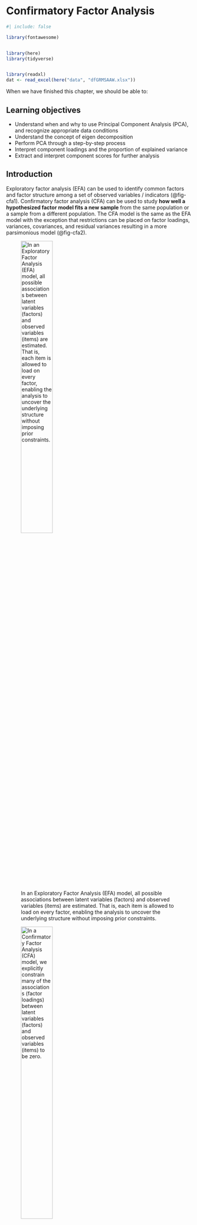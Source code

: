 # Confirmatory Factor Analysis {#sec-cfa}

```r
#| include: false

library(fontawesome)


library(here)
library(tidyverse)


library(readxl)
dat <- read_excel(here("data", "dfGRMSAAW.xlsx"))
```

When we have finished this chapter, we should be able to:

::: {.callout-caution icon="false"}
## Learning objectives

-   Understand when and why to use Principal Component Analysis (PCA), and recognize appropriate data conditions
-   Understand the concept of eigen decomposition
-   Perform PCA through a step-by-step process
-   Interpret component loadings and the proportion of explained variance
-   Extract and interpret component scores for further analysis
:::

## Introduction

Exploratory factor analysis (EFA) can be used to identify common factors and factor structure among a set of observed variables / indicators (@fig-cfa1). Confirmatory factor analysis (CFA) can be used to study **how well a hypothesized factor model fits a new sample** from the same population or a sample from a different population. The CFA model is the same as the EFA model with the exception that restrictions can be placed on factor loadings, variances, covariances, and residual variances resulting in a more parsimonious model (@fig-cfa2).

![In an Exploratory Factor Analysis (EFA) model, all possible associations between latent variables (factors) and observed variables (items) are estimated. That is, each item is allowed to load on every factor, enabling the analysis to uncover the underlying structure without imposing prior constraints.](images/cfa1.png){#fig-cfa1 width="45%"}

![In a Confirmatory Factor Analysis (CFA) model, we explicitly constrain many of the associations (factor loadings) between latent variables (factors) and observed variables (items) to be zero.](images/cfa2.png){#fig-cfa2 width="45%"}

## First-order CFA model

**EXAMPLE DATA**

Our data analysis is based on the paper published by Keum et al's Gendered Racial Microaggressions Scale for Asian American Women. This article reported support for a total scale score (22 items) and four subscales. Items were rated on a 6-point Likert scale ranging from 0 (not at all stressful) to 5 (extremely stressful).

```r
#| echo: false
#| label: fig-dfGRMSAAW0
#| fig-cap: Table with raw data.

DT::datatable(dat, extensions = c('Scroller', 'Buttons'), rownames = FALSE,
              options = list(deferRender = F, dom = 'Bt', scrollY = 452, scroller = TRUE, scrollX = T, pageLength = 10, buttons = 
      list(list(
        extend = 'csv',
        filename = 'dfGRMSAAW'
      ))))

```

Below, we outline the four subscales, including the number of items in each, their abbreviations, and a sample item representing each factor:

-   Ascribed Submissiveness (9 items)
    -   Others expect me to be submissive. (AS1)
    -   Others have been surprised when I disagree with them. (AS2)
    -   Others take my silence as a sign of compliance. (AS3)
    -   Others have been surprised when I do things independent of my family. (AS4)
    -   Others have implied that AAW seem content for being a subordinate. (AS5)
    -   Others treat me as if I will always comply with their requests. (AS6)
    -   Others expect me to sacrifice my own needs to take care of others (e.g., family, partner) because I am an AAW. (AS7)
    -   Others have hinted that AAW are not assertive enough to be leaders. (AS8)
    -   Others have hinted that AAW seem to have no desire for leadership. (AS9)
-   Asian Fetishism (4 items)
    -   Others express sexual interest in me because of my Asian appearance. (AF1)
    -   Others take sexual interest in AAW to fulfill their fantasy. (AF2)
    -   Others take romantic interest in AAW just because they never had sex with an AAW before. (AF3)
    -   Others have treated me as if I am always open to sexual advances. (AF4)
-   Media Invalidation (5 items)
    -   I see non-Asian women being casted to play female Asian characters.(MI1)
    -   I rarely see AAW playing the lead role in the media. (MI2)
    -   I rarely see AAW in the media. (MI3)
    -   I see AAW playing the same type of characters (e.g., Kung Fu woman, sidekick, mistress, tiger mom) in the media. (MI4)
    -   I see AAW characters being portrayed as emotionally distant (e.g., cold-hearted, lack of empathy) in the media. (MI5)
-   Assumptions of Universal Appearance (4 items)
    -   Others have talked about AAW as if they all have the same facial features (e.g., eye shape, skin tone). (AUA1)
    -   Others have suggested that all AAW look alike.(AUA2)
    -   Others have talked about AAW as if they all have the same body type (e.g., petite, tiny, small-chested). (AUA3)
    -   Others have pointed out physical traits in AAW that do not look 'Asian'.

![A simple path diagram of four first-order CFA model.](images/cfa4.png){#fig-cfa4 width="45%"}

The equations of the model are:

$$AS_1 = intercept1 + l_1 \cdot AS + e_1$$ 

$$AS_2 = intercept2 + l_2 \cdot AS + e_2$$ 

$$AS_3 = intercept3 + l_3 \cdot AS + e_3$$ ...

$$AS_9 = intercept9 + l_9 \cdot AS + e_9$$

$$AF_1 = intercept10 + l_{10} \cdot AF + e_{10}$$

$$AF_2 = intercept11 + l_{11} \cdot AF + e_{11}$$

etc.

where $l_{1}, l_{2}, ...$ are the loadings.

## Example of GRMSAAW Stress Appraisal

On the Jamovi top menu navigate to

```mermaid
flowchart LR
  A(Analyses) -.-> B(Factor) -.-> C(Confirmatory Factor Analysis)
```

as shown below (@fig-cfa5).

![Select Confirmatory Factor Analysis from Factor.](images/cfa5.png){#fig-cfa5 width="70%"}

The *Confirmatory Factor Analysis box* opens. Select the AS1-AS9 variables from the left-hand pane, transfer them into the "Factors" box and give then the label "AS" (@fig-cfa6):

![Select AS1-AS9 for the fisrt factor named AS.](images/cfa6.png){#fig-cfa6 width="70%"}

Next, add a new Factor in the "Factors" box and label it “AF”. Select the AF1-AF4 variables and transfer them into the "Factors" box under the “Conscientiousness” label (@fig-cfa7):

![Select AF1-AF4 for the second factor named AF.](images/cfa7.png){#fig-cfa7 width="70%"}

Similarly, add a new factor to the "Factors" box and label it “MI”. Then, select the MI1–MI5 variables and move them into the "Factors" box under the “MI” label. Next, add another new factor labeled “AUA”, and transfer the AUA1–AUA4 variables into the "Factors" box under the “AUA” label.

By default, Jamovi standardizes the latent variables so that their variances are equal to 1 (**Factor Variances = 1**), while keeping the observed indicator variables on their original measurement scales. In this case, the factor loadings (estimates) represent the change in the unstandardized observed variable associated with a one standard deviation increase in the standardized latent variable.

We have also the option to set the first item of each factor as a reference by constraining its loading to 1 (**Scale factor = scale first indicator**). Let's apply this constraint (@fig-cfa10).

![Select Options, Estimates, Model fit measures and Plots provided for CFA.](images/cfa10.png){#fig-cfa10 width="70%"}

## Results

### Factor Loadings (regression coefficients) table

![Path diagram of four first-order CFA model.](images/cfa8.png){#fig-cfa8 width="95%"}

-   *Estimate* contains the estimated or fixed parameter value for each model parameter. Note that in the unstandardized solution, the first items for each factor—such as AS1, AF1, MI1, and AUA1—may appear incomplete, showing only a fixed value of 1.000. When a coefficient is fixed for identification purposes, it does not have an associated standard error and, as a result, no significance test is performed.

::: content-box-blue
**Example**

The unstandardized loading for AS2 is estimated at 1.132. This indicates that for every one-unit increase in the latent factor AS, the score on indicator AS2 is estimated to increase by 1.132 points on the 0-to-5 stress scale. This indicates that AS2 increases 0.132 points more than the reference indicator AS1.
:::

-   *SE* is the standard error for each estimated parameter.

-   *95% Confidence Interval* is the confidence intervakl for each estimated parameter.

-   *Z-value* is the Wald statistic (the parameter divided by its SE).

-   *P(\>\|z\|)* is the p value for testing the null hypothesis that the parameter equals zero in the population.

-   *Stand. Estimate* both latent and observed variables are standardized; this is considered the "completely standardized solution". Therefore, the standardized estimate represents the change in the standardized observed variable for a one standard deviation change in the standardized latent variable. They can be directly compared across different indicators and latent variables.

### Factor Variances and Covariances

![Variances and covariances between factors.](images/cfa11.png){#fig-cfa11 width="95%"}

 

![Variances and covariances between factors in path diagram.](images/cfa13.png){#fig-cfa13 width="95%"}

 

### Residuals covariances (error terms)

![Error terms of the observed variables.](images/cfa12.png){#fig-cfa12 width="95%"}

 

![Error terms of the observed variables in path diagram.](images/cfa14.png){#fig-cfa14 width="95%"}

 

### Model Fit in CFA

There are many measures of fit in Confirmatory Factor Analysis:

![Measures of fit in Confirmatory Factor Analysis.](images/cfa501.png){#fig-cfa501 width="70%"}

-   **Chi-square test**. The chi-square test can be used to assess whether the model fits the data adequately. A non-significant chi-square value (e.g., p ≥ 0.05) indicates that the model fits the data reasonably well. However, the test is highly sensitive to sample size—tending to yield non-significant results in small samples even when fit is poor, and significant results in large samples even when the model fits well.

-   **The Comparative Fit Index (CFI):** The CFI is an incremental fit index, meaning it evaluates how much the hypothesized model improves upon a baseline (or null) model that assumes no associations among variables. CFI values range from 0 to 1, with higher values indicating better fit. (Rule of thumb: CFI values above 0.90 are generally considered indicative of acceptable model fit, while values above 0.95 suggest a good model fit).

-   **Tucker-Lewis Index (TLI):** The TLI penalizes model complexity more heavily than the CFI. TLI values can sometimes exceed 1.0, making the index somewhat unstable. Given the close association between TLI and CFI, it is generally recommended to report only one of the two.

-   **RMSEA (Root Mean Square Error of Approximation):** The RMSEA is an absolute fit index interpreted as a badness-of-fit measure, with 0.00 indicating a perfect fit. It tends to favor models with more degrees of freedom and larger sample sizes. A unique feature of RMSEA is that it is accompanied by a 90% confidence interval. Although there is ongoing debate about acceptable RMSEA values, a common consensus is that $RMSEA \geq 0.10$ indicates poor fit, while $RMSEA \leq 0.06$ suggests a good fit. When interpreting the RMSEA, it's important to examine the upper bound of the confidence interval to ensure it does not approach problematic levels.

-   **SRMR (Standardized Root Mean Square Residual):** The SRMR is another absolute fit index and, like RMSEA, is a badness-of-fit statistic—values closer to 0.00 indicate better fit. The SRMR is a standardized version of the Root Mean Square Residual (RMR), which measures the mean absolute covariance residual. Standardization facilitates interpretation across different models. Poor model fit is typically flagged when $SRMR \geq 0.10$.

According to Hu and Bentler (1999), an acceptable fit is achieved when $CFI \geq 0.95$ and $SRMR \leq 0.08$—a guideline known as the combination rule. This recommendation, however, remains a topic of debate.

The conventional cutoffs for the aforementioned model fit indices – like any rule of thumb – should be applied with caution. Additionally, these indices do not always align with one another, which is why researchers often examine multiple fit indices to make an informed judgment about whether a model adequately fits the data.

Using these criteria, we can evaluate how well our hypothesized factor model fits the sample data.

![Model Fit statistical test and measures.](images/cfa9.png){#fig-cfa9 width="55%"}

 

**In summary**

| Criteria | Our Results | Criteria met? |
|:------------------------|:---------------------------:|:----------------:|
| Standardized Estimates significant, strong | AS: 0.50 to 0.65; AF: 0.42 to 0.62; MI: 0.38 to 0.58; AUA: 0.54 to 0.63 | Yes |
| Non-significant chi-square | $\chi ^{2}(203) = 232.453, p = 0.076$ | Yes |
| $CFI\geq 0.95$ | CFI = 0.976 | Yes |
| $RMSEA\leq 0.05$ (but definitely \< 0.10) | RMSEA = 0.022, 90%CI(0.000, 0.034) | Yes |
| $SRMR\leq 0.08$ (but definitely \< 0.10) | SRMR = 0.045 | Yes |
| Combination rule: $CFI \geq 0.95$ and $SRMR \leq 0.08$ | CFI = 0.976, SRMR = 0.045 | Yes |

## Path diafram of the first-rder correlated four-factors CFA model

For each factor, one item (typically the first listed on the left) should be specified as the reference indicator and is represented with a dashed line. In the unstandardized solution, its loading is fixed to 1.0 to establish the scale of the latent variable (@fig-cfa3).

![Path diafram of the first-rder correlated four-factors CFA model (unstandardized).](images/cfa3.png){#fig-cfa3 width="100%"}


## Report the results

> We evaluated a first-order, correlated factors model where each of the 22 items loaded onto one of four factors and the factors were free to correlate. Standardized estimates ranged between 0.50 to 0.65 on the AS factor, 0.42 to 0.62 on the AF factor, 0.38 to 0.58 on MI factor, and 0.54 to 0.63 on AUA factor. The Chi-square index was not statistically significant ($\chi ^{2}(203)=232.5, p = 0.076$) indicating reasonable fit. The CFI value of 0.976 exceeded the recommendation of 0.95. The RMSEA = 0.022 (90%CI\[.000, 0.034\]) was satisfactory. The SRMR value of 0.045 remained below the warning value of 0.10.
